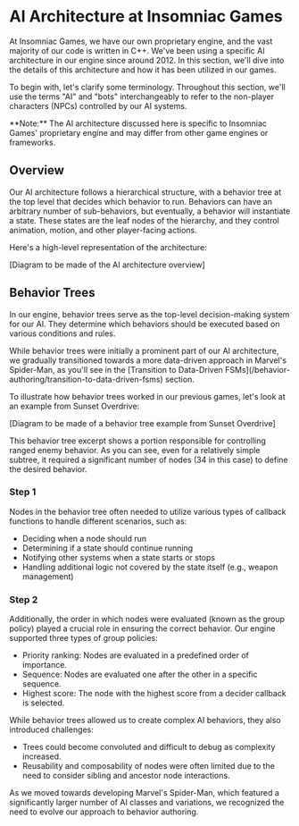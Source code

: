 
# AI Architecture at Insomniac Games

At Insomniac Games, we have our own proprietary engine, and the vast majority of our code is written in C++. We've been using a specific AI architecture in our engine since around 2012. In this section, we'll dive into the details of this architecture and how it has been utilized in our games.

To begin with, let's clarify some terminology. Throughout this section, we'll use the terms "AI" and "bots" interchangeably to refer to the non-player characters (NPCs) controlled by our AI systems.

<Callout>
**Note:** The AI architecture discussed here is specific to Insomniac Games' proprietary engine and may differ from other game engines or frameworks.
</Callout>

## Overview

Our AI architecture follows a hierarchical structure, with a behavior tree at the top level that decides which behavior to run. Behaviors can have an arbitrary number of sub-behaviors, but eventually, a behavior will instantiate a state. These states are the leaf nodes of the hierarchy, and they control animation, motion, and other player-facing actions.

Here's a high-level representation of the architecture:

[Diagram to be made of the AI architecture overview]

## Behavior Trees

In our engine, behavior trees serve as the top-level decision-making system for our AI. They determine which behaviors should be executed based on various conditions and rules.

<Callout type="warning">
While behavior trees were initially a prominent part of our AI architecture, we gradually transitioned towards a more data-driven approach in Marvel's Spider-Man, as you'll see in the [Transition to Data-Driven FSMs](/behavior-authoring/transition-to-data-driven-fsms) section.
</Callout>

To illustrate how behavior trees worked in our previous games, let's look at an example from Sunset Overdrive:

[Diagram to be made of a behavior tree example from Sunset Overdrive]

This behavior tree excerpt shows a portion responsible for controlling ranged enemy behavior. As you can see, even for a relatively simple subtree, it required a significant number of nodes (34 in this case) to define the desired behavior.

<Steps>

### Step 1
Nodes in the behavior tree often needed to utilize various types of callback functions to handle different scenarios, such as:

- Deciding when a node should run
- Determining if a state should continue running
- Notifying other systems when a state starts or stops
- Handling additional logic not covered by the state itself (e.g., weapon management)

### Step 2
Additionally, the order in which nodes were evaluated (known as the group policy) played a crucial role in ensuring the correct behavior. Our engine supported three types of group policies:

- Priority ranking: Nodes are evaluated in a predefined order of importance.
- Sequence: Nodes are evaluated one after the other in a specific sequence.
- Highest score: The node with the highest score from a decider callback is selected.

</Steps>

While behavior trees allowed us to create complex AI behaviors, they also introduced challenges:

- Trees could become convoluted and difficult to debug as complexity increased.
- Reusability and composability of nodes were often limited due to the need to consider sibling and ancestor node interactions.

As we moved towards developing Marvel's Spider-Man, which featured a significantly larger number of AI classes and variations, we recognized the need to evolve our approach to behavior authoring.
